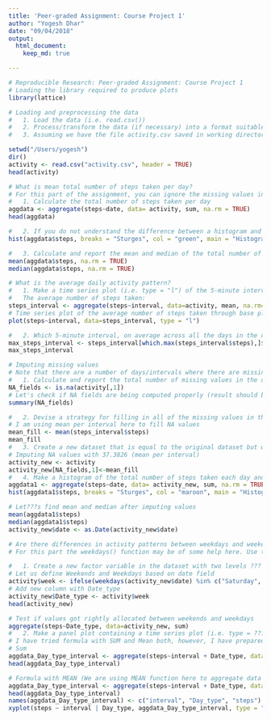 ```yaml
---
title: 'Peer-graded Assignment: Course Project 1'
author: "Yogesh Dhar"
date: "09/04/2018"
output: 
  html_document:
    keep_md: true

---
```


```r
# Reproducible Research: Peer-graded Assignment: Course Project 1
# Loading the library required to produce plots
library(lattice)

# Loading and preprocessing the data
#   1. Load the data (i.e. read.csv())
#   2. Process/transform the data (if necessary) into a format suitable for your analysis
#   3. Assuming we have the file activity.csv saved in working directory

setwd("/Users/yogesh")
dir()
activity <- read.csv("activity.csv", header = TRUE)
head(activity)

# What is mean total number of steps taken per day?
# For this part of the assignment, you can ignore the missing values in the dataset. 
#   1. Calculate the total number of steps taken per day
aggdata <- aggregate(steps~date, data= activity, sum, na.rm = TRUE)
head(aggdata)

#   2. If you do not understand the difference between a histogram and a barplot, research the difference between them. Make a histogram of the total number of steps taken each day
hist(aggdata$steps, breaks = "Sturges", col = "green", main = "Histogram of Steps per day", xlab = "Steps per day", ylab = "No of Days", labels = TRUE)

#   3. Calculate and report the mean and median of the total number of steps taken per day (We have excluded NA values for calculation of Mean and Median)
mean(aggdata$steps, na.rm = TRUE)
median(aggdata$steps, na.rm = TRUE)

# What is the average daily activity pattern?
#   1. Make a time series plot (i.e. type = "l") of the 5-minute interval (x-axis)   and the average number of steps taken, averaged across all days (y-axis)
#   The average number of steps taken:
steps_interval <- aggregate(steps~interval, data=activity, mean, na.rm=TRUE)
# Time series plot of the average number of steps taken through base plotting:
plot(steps~interval, data=steps_interval, type = "l")

#   2. Which 5-minute interval, on average across all the days in the dataset, contains the maximum number of steps?
max_steps_interval <- steps_interval[which.max(steps_interval$steps),]$interval
max_steps_interval

# Imputing missing values
# Note that there are a number of days/intervals where there are missing values (coded as NA). The presence of missing days may introduce bias into some calculations or summaries of the data.
#   1. Calculate and report the total number of missing values in the dataset (i.e. the total number of rows with NAs)
NA_fields <- is.na(activity[,1])
# Let's check if NA fields are being computed properly (result should be 2304)
summary(NA_fields)

#   2. Devise a strategy for filling in all of the missing values in the dataset. The strategy does not need to be sophisticated. For example, you could use the mean/median for that day, or the mean for that 5-minute interval, etc.
# I am using mean per interval here to fill NA values
mean_fill <- mean(steps_interval$steps)
mean_fill
#   3. Create a new dataset that is equal to the original dataset but with the missing data filled in.
# Imputing NA values with 37.3826 (mean per interval)
activity_new <- activity
activity_new[NA_fields,1]<-mean_fill
#   4. Make a histogram of the total number of steps taken each day and calculate and report the mean and median total number of steps taken per day. Do these values differ from the estimates from the first part of the assignment? What is the impact of imputing missing data on the estimates of the total daily number of steps?
aggdata1 <- aggregate(steps~date, data= activity_new, sum, na.rm = TRUE)
hist(aggdata1$steps, breaks = "Sturges", col = "maroon", main = "Histogram of Steps per day after missing values are imputed", xlab = "Steps per day", ylab = "Frequency", labels = TRUE)

# Let???s find mean and median after imputing values
mean(aggdata1$steps)
median(aggdata1$steps)
activity_new$date <- as.Date(activity_new$date)

# Are there differences in activity patterns between weekdays and weekends?
# For this part the weekdays() function may be of some help here. Use the dataset with the filled-in missing values for this part

#   1. Create a new factor variable in the dataset with two levels ??? "weekday" and "weekend"" indicating whether a given date is a weekday or weekend day
# Let us define Weekends and Weekdays based on date field
activity$week <- ifelse(weekdays(activity_new$date) %in% c("Saturday", "Sunday"), "weekend", "weekday")
# Add new column with Date_type
activity_new$Date_type <- activity$week
head(activity_new)

# Test if values got rightly allocated between weekends and weekdays
aggregate(steps~Date_type, data=activity_new, sum)
#   2. Make a panel plot containing a time series plot (i.e. type = ???l???) of the 5-minute interval (x-axis) and the average number of steps taken, averaged across all weekday days or weekend days (y-axis). See the README file in the GitHub repository to see an example of what this plot should look like using simulated data
# I have tried formula with SUM and Mean both, however, I have prepared graph only with Mean
# Sum
aggdata_Day_type_interval <- aggregate(steps~interval + Date_type, data=activity_new, sum)
head(aggdata_Day_type_interval)

# Formula with MEAN (We are using MEAN function here to aggregate data and create plot)
aggdata_Day_type_interval <- aggregate(steps~interval + Date_type, data=activity_new, mean)
head(aggdata_Day_type_interval)
names(aggdata_Day_type_interval) <- c("interval", "Day_type", "steps")
xyplot(steps ~ interval | Day_type, aggdata_Day_type_interval, type = "l", layout = c(1, 2), xlab = "Interval", ylab = "Number of steps")


```
